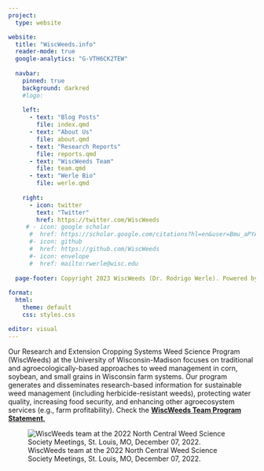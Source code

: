 ```yaml
---
project:
  type: website

website:
  title: "WiscWeeds.info"
  reader-mode: true
  google-analytics: "G-VTH6CK2TEW"
  
  navbar:
    pinned: true
    background: darkred
    #logo: 
    
    left:
      - text: "Blog Posts"
        file: index.qmd
      - text: "About Us"
        file: about.qmd
      - text: "Research Reports"
        file: reports.qmd
      - text: "WiscWeeds Team"
        file: team.qmd
      - text: "Werle Bio"
        file: werle.qmd
      
    right: 
      - icon: twitter
        text: "Twitter"
        href: https://twitter.com/WiscWeeds
     # - icon: google scholar
      #  href: https://scholar.google.com/citations?hl=en&user=Bmu_aPYAAAAJ&view_op=list_works&sortby=pubdate
      #- icon: github
      #  href: https://github.com/WiscWeeds
      #- icon: envelope
      #  href: mailto:rwerle@wisc.edu
        
  page-footer: Copyright 2023 WiscWeeds (Dr. Rodrigo Werle). Powered by [Quarto](https://quarto.org/), [RStudio](https://posit.co/), & [GitHub](https://github.com/). 
   
format:
  html:
    theme: default
    css: styles.css

editor: visual
---
```


Our Research and Extension Cropping Systems Weed Science Program (WiscWeeds) at the University of Wisconsin-Madison focuses on traditional and agroecologically-based approaches to weed management in corn, soybean, and small grains in Wisconsin farm systems. Our program generates and disseminates research-based information for sustainable weed management (including herbicide-resistant weeds), protecting water quality, increasing food security, and enhancing other agroecosystem services (e.g., farm profitability). Check the [**WiscWeeds Team Program Statement**.](images/headers/UW_WiscWeedsStatement.pdf)

![WiscWeeds team at the 2022 North Central Weed Science Society Meetings, St. Louis, MO, December 07, 2022.](images/headers/WiscWeeds%20NCWSS%202022.JPG){alt="WiscWeeds team at the 2022 North Central Weed Science Society Meetings, St. Louis, MO, December 07, 2022."}
